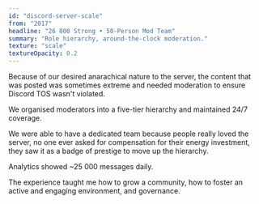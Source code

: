 ```yaml
---
id: "discord-server-scale"
from: "2017"
headline: "26 000 Strong • 50-Person Mod Team"
summary: "Role hierarchy, around-the-clock moderation."
texture: "scale"
textureOpacity: 0.2
---
```

Because of our desired anarachical nature to the server, the content that was posted was sometimes extreme and needed moderation to ensure Discord TOS wasn't violated.  

We organised moderators into a five-tier hierarchy and maintained 24/7 coverage.  

We were able to have a dedicated team because people really loved the server, no one ever asked for compensation for their energy investment, they saw it as a badge of prestige to move up the hierarchy. 

Analytics showed ~25 000 messages daily.  

The experience taught me how to grow a community, how to foster an active and engaging environment, and governance.
